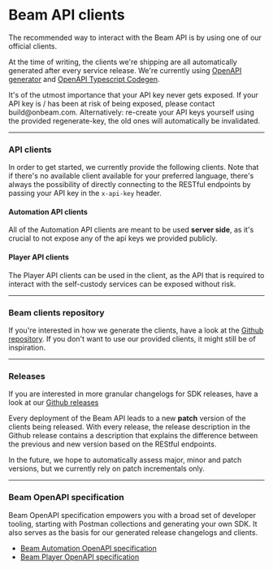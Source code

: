
# Beam API clients

The recommended way to interact with the Beam API is by using one of our official clients.

At the time of writing, the clients we're shipping are all automatically generated after every service release. We're currently using [OpenAPI generator](https://openapi-generator.tech/) and [OpenAPI Typescript Codegen](https://www.npmjs.com/package/openapi-typescript-codegen).

<Callout emoji="⚠️">
  It's of the utmost importance that your API key never gets exposed. If your
  API key is / has been at risk of being exposed, please contact
  build@onbeam.com. Alternatively: re-create your API keys yourself using the
  provided regenerate-key, the old ones will automatically be invalidated.
</Callout>

---

### API clients

In order to get started, we currently provide the following clients. Note that if there's no available client available for your preferred language, there's always the possibility of directly connecting to the RESTful endpoints by passing your API key in the `x-api-key` header.


#### Automation API clients

All of the Automation API clients are meant to be used **server side**, as it's crucial to not expose any of the api keys we provided publicly.

<Cards>
  <Card
    icon="✅ "
    title="Node.js (Typescript)"
    href="https://www.npmjs.com/package/@onbeam/automation-api-client"
  />
  <Card
    icon="✅ "
    title="C# (RestSharp)"
    href="https://www.nuget.org/packages/BeamAutomationClient"
  />
</Cards>

#### Player API clients

The Player API clients can be used in the client, as the API that is required to interact with the self-custody services can be exposed without risk. 

<Cards>
  <Card
    icon="✅ "
    title="Typescript (browser & server)"
    href="https://www.npmjs.com/package/@onbeam/player-api-client"
  />
  <Card
    icon="✅ "
    title="C# (RestSharp)"
    href="https://www.nuget.org/packages/BeamPlayerClient"
  />
</Cards>

---

### Beam clients repository

If you're interested in how we generate the clients, have a look at the [Github repository](https://github.com/Merit-Circle/beam-api-clients). If you don't want to use our provided clients, it might still be of inspiration.

---

### Releases

If you are interested in more granular changelogs for SDK releases, have a look at our [Github releases](https://github.com/Merit-Circle/beam-api-clients/releases)

Every deployment of the Beam API leads to a new **patch** version of the clients being released. With every release, the release description in the Github release contains a description that explains the difference between the previous and new version based on the REStful endpoints.

In the future, we hope to automatically assess major, minor and patch versions, but we currently rely on patch incrementals only.

---

### Beam OpenAPI specification

Beam OpenAPI specification empowers you with a broad set of developer tooling, starting with Postman collections and generating your own SDK. It also serves as the basis for our generated release changelogs and clients.

- [Beam Automation OpenAPI specification](https://api.testnet.onbeam.com/api/automation-json)
- [Beam Player OpenAPI specification](https://api.testnet.onbeam.com/api/player-json)
